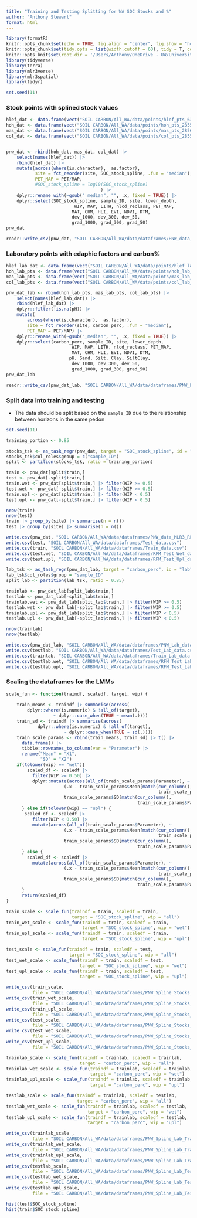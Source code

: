 ```yaml
---
title: "Training and Testing Splitting for WA SOC Stocks and %"
author: "Anthony Stewart"
format: html
---
```


```r
library(formatR)
knitr::opts_chunk$set(echo = TRUE, fig.align = "center", fig.show = "hold", time_it = TRUE, dpi = 100, message = FALSE, warning = FALSE)
knitr::opts_chunk$set(tidy.opts = list(width.cutoff = 60), tidy = T, collapse = TRUE)
knitr::opts_knit$set(root.dir = '/Users/Anthony/OneDrive - UW/University of Washington/Data and Modeling/')
library(tidyverse)
library(terra)
library(mlr3verse)
library(mlr3spatial)
library(tidyr)

set.seed(11)
```


### Stock points with splined stock values


```r
hlef_dat <- data.frame(vect("SOIL CARBON/All_WA/data/points/hlef_pts_6394.gpkg"))
hoh_dat <- data.frame(vect("SOIL CARBON/All_WA/data/points/hoh_pts_2855.gpkg")) #|> 
mas_dat <- data.frame(vect("SOIL CARBON/All_WA/data/points/mas_pts_2856.gpkg")) #|> 
col_dat <- data.frame(vect("SOIL CARBON/All_WA/data/points/col_pts_2855.gpkg")) #|> 


pnw_dat <- rbind(hoh_dat, mas_dat, col_dat) |> 
    select(names(hlef_dat)) |> 
    rbind(hlef_dat) |> 
    mutate(across(where(is.character),  as.factor),
           site = fct_reorder(site, SOC_stock_spline, .fun = "median"),
           PET_MAP = PET/MAP,
           #SOC_stock_spline = log10(SOC_stock_spline)
                                    ) |>
    dplyr::rename_with(~gsub("_median", "", .x, fixed = TRUE)) |> 
    dplyr::select(SOC_stock_spline, sample_ID, site, lower_depth,
                          WIP, MAP, LITH, nlcd_reclass, PET_MAP,
                         MAT, CHM, HLI, EVI, NDVI, DTM,
                         dev_1000, dev_300, dev_50, 
                         grad_1000, grad_300, grad_50)
pnw_dat

readr::write_csv(pnw_dat, "SOIL CARBON/All_WA/data/dataframes/PNW_data_MLR3_RFM_LMM.csv")

```


### Laboratory points with edaphic factors and carbon%

```r
hlef_lab_dat <- data.frame(vect("SOIL CARBON/All_WA/data/points/hlef_lab_pts_6394.gpkg"))
hoh_lab_pts <- data.frame(vect("SOIL CARBON/All_WA/data/points/hoh_lab_pts_2855.gpkg"))
mas_lab_pts <- data.frame(vect("SOIL CARBON/All_WA/data/points/mas_lab_pts_2856.gpkg"))
col_lab_pts <- data.frame(vect("SOIL CARBON/All_WA/data/points/col_lab_pts_2855.gpkg"))

pnw_dat_lab <- rbind(hoh_lab_pts, mas_lab_pts, col_lab_pts) |> 
    select(names(hlef_lab_dat)) |> 
    rbind(hlef_lab_dat) |> 
    dplyr::filter(!is.na(pH)) |> 
    mutate(
        across(where(is.character),  as.factor),
        site = fct_reorder(site, carbon_perc, .fun = "median"),
        PET_MAP = PET/MAP) |>
    dplyr::rename_with(~gsub("_median", "", .x, fixed = TRUE)) |> 
    dplyr::select(carbon_perc, sample_ID, site, lower_depth,
                         WIP, MAP, LITH, nlcd_reclass, PET_MAP,
                         MAT, CHM, HLI, EVI, NDVI, DTM,
                        pH, Sand, Silt, Clay, SiltClay,
                         dev_1000, dev_300, dev_50, 
                         grad_1000, grad_300, grad_50)
pnw_dat_lab 

readr::write_csv(pnw_dat_lab, "SOIL CARBON/All_WA/data/dataframes/PNW_Lab_data_MLR3_RFM_LMM.csv")
```

### Split data into training and testing

- The data should be split based on the `sample_ID` due to the relationship between horizons in the same pedon

```r
set.seed(11)

training_portion <- 0.85

stocks_tsk <- as_task_regr(pnw_dat, target = "SOC_stock_spline", id = "stocks")
stocks_tsk$col_roles$group = c("sample_ID")
split <- partition(stocks_tsk, ratio = training_portion)

train <- pnw_dat[split$train,]
test <- pnw_dat[-split$train,]
train.wet <- pnw_dat[split$train,] |> filter(WIP >= 0.5)
test.wet <- pnw_dat[-split$train,] |> filter(WIP >= 0.5)
train.upl <- pnw_dat[split$train,] |> filter(WIP < 0.5)
test.upl <- pnw_dat[-split$train,] |> filter(WIP < 0.5)

nrow(train) 
nrow(test)
train |> group_by(site) |> summarise(n = n())
test |> group_by(site) |> summarise(n = n())

write.csv(pnw_dat, "SOIL CARBON/All_WA/data/dataframes/PNW_data_MLR3_RFM_LMM.csv")
write.csv(test, "SOIL CARBON/All_WA/data/dataframes/Test_data.csv")
write.csv(train, "SOIL CARBON/All_WA/data/dataframes/Train_data.csv")
write.csv(test.wet, "SOIL CARBON/All_WA/data/dataframes/RFM_Test_Wet_data.csv")
write.csv(test.upl, "SOIL CARBON/All_WA/data/dataframes/RFM_Test_Upl_data.csv")
```


```r
lab_tsk <- as_task_regr(pnw_dat_lab, target = "carbon_perc", id = "lab")
lab_tsk$col_roles$group = "sample_ID"
split_lab <- partition(lab_tsk, ratio = 0.85)

trainlab <- pnw_dat_lab[split_lab$train,]
testlab <- pnw_dat_lab[-split_lab$train,]
trainlab.wet <- pnw_dat_lab[split_lab$train,] |> filter(WIP >= 0.5)
testlab.wet <- pnw_dat_lab[-split_lab$train,] |> filter(WIP >= 0.5)
trainlab.upl <- pnw_dat_lab[split_lab$train,] |> filter(WIP < 0.5)
testlab.upl <- pnw_dat_lab[-split_lab$train,] |> filter(WIP < 0.5)

nrow(trainlab) 
nrow(testlab)

write.csv(pnw_dat_lab, "SOIL CARBON/All_WA/data/dataframes/PNW_Lab_data_MLR3_RFM_LMM.csv")
write.csv(testlab, "SOIL CARBON/All_WA/data/dataframes/Test_Lab_data.csv")
write.csv(trainlab, "SOIL CARBON/All_WA/data/dataframes/Train_Lab_data.csv")
write.csv(testlab.wet, "SOIL CARBON/All_WA/data/dataframes/RFM_Test_Lab_Wet_data.csv")
write.csv(testlab.upl, "SOIL CARBON/All_WA/data/dataframes/RFM_Test_Lab_Upl_data.csv")
```



### Scaling the dataframes for the LMMs

```r
scale_fun <- function(traindf, scaledf, target, wip) {
    
    train_means <- traindf |> summarise(across(
        dplyr::where(is.numeric) & !all_of(target),
                  ~ dplyr::case_when(TRUE ~ mean(.))))
    train_sd <- traindf |> summarise(across(
            dplyr::where(is.numeric) & !all_of(target),
                      ~ dplyr::case_when(TRUE ~ sd(.))))
    train_scale_params <- rbind(train_means, train_sd) |> t() |> 
      data.frame() |> 
      tibble::rownames_to_column(var = "Parameter") |> 
      rename("Mean" = "X1",
             "SD" = "X2") 
    if(tolower(wip) == "wet"){
        scaled_df <- scaledf |> 
          filter(WIP >= 0.50) |> 
          dplyr::mutate(across(all_of(train_scale_params$Parameter), ~
                      (.x - train_scale_params$Mean[match(cur_column(),
                                                          train_scale_params$Parameter)])/
                      train_scale_params$SD[match(cur_column(), 
                                                  train_scale_params$Parameter)]))
      } else if(tolower(wip) == "upl") {
       scaled_df <- scaledf |> 
          filter(WIP < 0.50) |> 
          mutate(across(all_of(train_scale_params$Parameter), ~
                      (.x - train_scale_params$Mean[match(cur_column(),
                                                          train_scale_params$Parameter)])/
                      train_scale_params$SD[match(cur_column(), 
                                                  train_scale_params$Parameter)])) 
      } else {
        scaled_df <- scaledf |> 
          mutate(across(all_of(train_scale_params$Parameter), ~
                      (.x - train_scale_params$Mean[match(cur_column(),
                                                          train_scale_params$Parameter)])/
                      train_scale_params$SD[match(cur_column(), 
                                                  train_scale_params$Parameter)]))
      }
      return(scaled_df)
}
```


```r
train_scale <- scale_fun(traindf = train, scaledf = train, 
                         target = "SOC_stock_spline", wip = "all")
train_wet_scale <- scale_fun(traindf = train, scaledf = train, 
                             target = "SOC_stock_spline", wip = "wet")
train_upl_scale <- scale_fun(traindf = train, scaledf = train,
                             target = "SOC_stock_spline", wip = "upl")

test_scale <- scale_fun(traindf = train, scaledf = test, 
                        target = "SOC_stock_spline", wip = "all")
test_wet_scale <- scale_fun(traindf = train, scaledf = test,
                            target = "SOC_stock_spline", wip = "wet")
test_upl_scale <- scale_fun(traindf = train, scaledf = test, 
                            target = "SOC_stock_spline", wip = "upl")

write_csv(train_scale, 
          file = "SOIL CARBON/All_WA/data/dataframes/PNW_Spline_Stocks_Train_Scale.csv")
write_csv(train_wet_scale, 
          file = "SOIL CARBON/All_WA/data/dataframes/PNW_Spline_Stocks_Train_Wet_Scale.csv")
write_csv(train_upl_scale, 
          file = "SOIL CARBON/All_WA/data/dataframes/PNW_Spline_Stocks_Train_Upl_Scale.csv")
write_csv(test_scale, 
          file = "SOIL CARBON/All_WA/data/dataframes/PNW_Spline_Stocks_Test_Scale.csv")
write_csv(test_wet_scale, 
          file = "SOIL CARBON/All_WA/data/dataframes/PNW_Spline_Stocks_Test_Wet_Scale.csv")
write_csv(test_upl_scale, 
          file = "SOIL CARBON/All_WA/data/dataframes/PNW_Spline_Stocks_Test_Upl_Scale.csv")
```


```r
trainlab_scale <- scale_fun(traindf = trainlab, scaledf = trainlab, 
                            target = "carbon_perc", wip = "all")
trainlab_wet_scale <- scale_fun(traindf = trainlab, scaledf = trainlab, 
                                target = "carbon_perc", wip = "wet")
trainlab_upl_scale <- scale_fun(traindf = trainlab, scaledf = trainlab, 
                                target = "carbon_perc", wip = "upl")

testlab_scale <- scale_fun(traindf = trainlab, scaledf = testlab, 
                           target = "carbon_perc", wip = "all")
testlab_wet_scale <- scale_fun(traindf = trainlab, scaledf = testlab, 
                               target = "carbon_perc", wip = "wet")
testlab_upl_scale <- scale_fun(traindf = trainlab, scaledf = testlab, 
                               target = "carbon_perc", wip = "upl")

write_csv(trainlab_scale , 
          file = "SOIL CARBON/All_WA/data/dataframes/PNW_Spline_Lab_Train_Scale.csv")
write_csv(trainlab_wet_scale, 
          file = "SOIL CARBON/All_WA/data/dataframes/PNW_Spline_Lab_Train_Wet_Scale.csv")
write_csv(trainlab_upl_scale, 
          file = "SOIL CARBON/All_WA/data/dataframes/PNW_Spline_Lab_Train_Upl_Scale.csv")
write_csv(testlab_scale, 
          file = "SOIL CARBON/All_WA/data/dataframes/PNW_Spline_Lab_Test_Scale.csv")
write_csv(testlab_wet_scale, 
          file = "SOIL CARBON/All_WA/data/dataframes/PNW_Spline_Lab_Test_Wet_Scale.csv")
write_csv(testlab_upl_scale, 
          file = "SOIL CARBON/All_WA/data/dataframes/PNW_Spline_Lab_Test_Upl_Scale.csv")

```



```r
hist(test$SOC_stock_spline)
hist(train$SOC_stock_spline)

```

